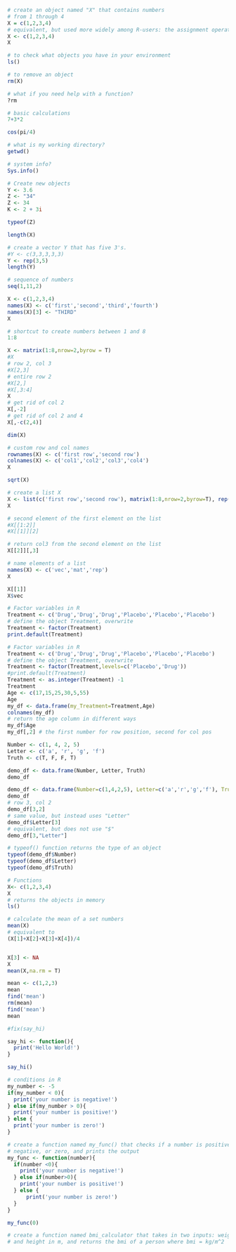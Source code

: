 ```r
# create an object named "X" that contains numbers
# from 1 through 4
X = c(1,2,3,4)
# equivalent, but used more widely among R-users: the assignment operator, <-
X <- c(1,2,3,4)
X
```

```r
# to check what objects you have in your environment
ls()

# to remove an object
rm(X)

# what if you need help with a function?
?rm

# basic calculations
7+3*2

cos(pi/4)
```

```r
# what is my working directory?
getwd()

# system info?
Sys.info()

# Create new objects
Y <- 3.6
Z <- "34"
Z <- 34
K <- 2 + 3i

typeof(Z)

length(X)
```


```r
# create a vector Y that has five 3's.
#Y <- c(3,3,3,3,3)
Y <- rep(3,5)
length(Y)
```


```r
# sequence of numbers
seq(1,11,2)
```

```r
X <- c(1,2,3,4)
names(X) <- c('first','second','third','fourth')
names(X)[3] <- "THIRD"
X
```


```r
# shortcut to create numbers between 1 and 8
1:8
```

```r
X <- matrix(1:8,nrow=2,byrow = T)
#X
# row 2, col 3
#X[2,3]
# entire row 2
#X[2,]
#X[,3:4]
X
# get rid of col 2
X[,-2]
# get rid of col 2 and 4
X[,-c(2,4)]
```
```r
dim(X)
```

```r
# custom row and col names
rownames(X) <- c('first row','second row')
colnames(X) <- c('col1','col2','col3','col4')
X
```

```r
sqrt(X)
```

```r
# create a list X
X <- list(c('first row','second row'), matrix(1:8,nrow=2,byrow=T), rep(3,5))
X

# second element of the first element on the list
#X[[1:2]]
#X[[1]][2]

# return col3 from the second element on the list
X[[2]][,3]
```

```r
# name elements of a list
names(X) <- c('vec','mat','rep')
X
```
```r
X[[1]]
X$vec
```

```r
# Factor variables in R
Treatment <- c('Drug','Drug','Drug','Placebo','Placebo','Placebo')
# define the object Treatment, overwrite
Treatment <- factor(Treatment)
print.default(Treatment)
```
```r
# Factor variables in R
Treatment <- c('Drug','Drug','Drug','Placebo','Placebo','Placebo')
# define the object Treatment, overwrite
Treatment <- factor(Treatment,levels=c('Placebo','Drug'))
#print.default(Treatment)
Treatment <- as.integer(Treatment) -1
Treatment
Age <- c(17,15,25,30,5,55)
Age
my_df <- data.frame(my_Treatment=Treatment,Age)
colnames(my_df)
# return the age column in different ways
my_df$Age
my_df[,2] # the first number for row position, second for col pos
```

```r
Number <- c(1, 4, 2, 5)
Letter <- c('a', 'r', 'g', 'f')
Truth <- c(T, F, F, T)

demo_df <- data.frame(Number, Letter, Truth)
demo_df
```

```r
demo_df <- data.frame(Number=c(1,4,2,5), Letter=c('a','r','g','f'), Truth=c(T,F,F,T))
demo_df
# row 3, col 2
demo_df[3,2]
# same value, but instead uses "Letter"
demo_df$Letter[3]
# equivalent, but does not use "$"
demo_df[3,"Letter"]

# typeof() function returns the type of an object
typeof(demo_df$Number)
typeof(demo_df$Letter)
typeof(demo_df$Truth)
```

```r
# Functions
X<- c(1,2,3,4)
X
# returns the objects in memory
ls()

# calculate the mean of a set numbers
mean(X)
# equivalent to
(X[1]+X[2]+X[3]+X[4])/4


X[3] <- NA
X
mean(X,na.rm = T)

mean <- c(1,2,3)
mean
find('mean')
rm(mean)
find('mean')
mean

#fix(say_hi)

say_hi <- function(){
  print('Hello World!')
}

say_hi()

# conditions in R
my_number <- -5
if(my_number < 0){
  print('your number is negative!')
} else if(my_number > 0){
  print('your number is positive!')
} else {
  print('your number is zero!')
}

# create a function named my_func() that checks if a number is positive,
# negative, or zero, and prints the output
my_func <- function(number){
  if(number <0){
    print('your number is negative!')
  } else if(number>0){
    print('your number is positive!')
  } else {
      print('your number is zero!')
  }
}

my_func(0)

# create a function named bmi_calculator that takes in two inputs: weight in kg
# and height in m, and returns the bmi of a person where bmi = kg/m^2


```




